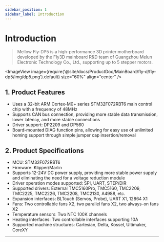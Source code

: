 ```yaml
---
sidebar_position: 1
sidebar_label: Introduction
---
```




# Introduction

> Mellow Fly-DP5 is a high-performance 3D printer motherboard developed by the Fly3D mainboard R&D team of Guangzhou Melun Electronic Technology Co., Ltd., supporting up to 5 stepper motors.

<ImageView image={require('@site/docs/ProductDoc/MainBoard/fly-d/fly-dp5/img/dp5.png').default} size="60%" align="center" />

## **1. Product Features**

* Uses a 32-bit ARM Cortex-M0+ series STM32F072RBT6 main control chip with a frequency of 48MHz
* Supports CAN bus connection, providing more stable data transmission, lower latency, and more stable connections
* Driver support: DP2209 and DP560
* Board-mounted DIAG function pins, allowing for easy use of unlimited homing support through simple jumper cap insertion/removal

## 2. Product Specifications

* MCU: STM32F072RBT6
* Firmware: Klipper/Marlin
* Supports 12-24V DC power supply, providing more stable power supply and eliminating the need for a voltage reduction module
* Driver operation modes supported: SPI, UART, STEP/DIR
* Supported drivers: External TMC5160Pro, TMC5160, TMC2209, TMC2225, TMC2226, TMC2208, TMC2130, A4988, etc.
* Expansion interfaces: BLTouch (Servos, Probe), UART X1, 12864 X1
* Fans: Two controllable fans X2, two parallel fans X2, two always-on fans X2
* Temperature sensors: Two NTC 100K channels
* Heating interfaces: Two controllable interfaces supporting 10A
* Supported machine structures: Cartesian, Delta, Kossel, Ultimaker, CoreXY

----